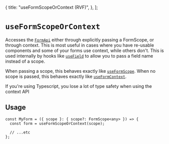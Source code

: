   {
    title: "useFormScopeOrContext (RVF)",
  },
];

# `useFormScopeOrContext`

Accesses the [`FormApi`](/reference/form-api) either through explicitly passing a FormScope, or through context.
This is most useful in cases where you have re-usable components and some of your forms use context, while others don't.
This is used internally by hooks like [`useField`](/reference/use-field) to allow you to pass a field name instead of a scope.

When passing a scope, this behaves exactly like [`useFormScope`](/reference/use-form-scope).
When no scope is passed, this behaves exactly like [`useFormContext`](/reference/use-form-context).

<Note>
  If you're using Typescript, you lose a lot of type safety
  when using the context API
</Note>

## Usage

```tsx
const MyForm = ({ scope }: { scope?: FormScope<any> }) => {
  const form = useFormScopeOrContext(scope);

  // ...etc
};
```
